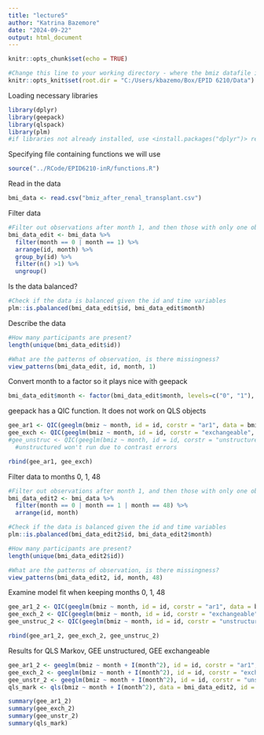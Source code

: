 ```yaml
---
title: "lecture5"
author: "Katrina Bazemore"
date: "2024-09-22"
output: html_document
---
```

```r
knitr::opts_chunk$set(echo = TRUE)

#Change this line to your working directory - where the bmiz datafile is saved
knitr::opts_knit$set(root.dir = "C:/Users/kbazemo/Box/EPID 6210/Data")
```

Loading necessary libraries
```r
library(dplyr)
library(geepack)
library(qlspack)
library(plm)
#if libraries not already installed, use <install.packages("dplyr")> replacing dplyr with the package name
```

Specifying file containing functions we will use
```r
source("../RCode/EPID6210-inR/functions.R")
```

Read in the data
```r
bmi_data <- read.csv("bmiz_after_renal_transplant.csv")
```

Filter data
```r
#Filter out observations after month 1, and then those with only one observation
bmi_data_edit <- bmi_data %>%
  filter(month == 0 | month == 1) %>% 
  arrange(id, month) %>%
  group_by(id) %>%
  filter(n() >1) %>%
  ungroup()
```

Is the data balanced?
```r
#Check if the data is balanced given the id and time variables
plm::is.pbalanced(bmi_data_edit$id, bmi_data_edit$month)
```

Describe the data
```r
#How many participants are present?
length(unique(bmi_data_edit$id))

#What are the patterns of observation, is there missingness?
view_patterns(bmi_data_edit, id, month, 1)
```
Convert month to a factor so it plays nice with geepack
```r
bmi_data_edit$month <- factor(bmi_data_edit$month, levels=c("0", "1"), labels = c("baseline", "month1"))
```


geepack has a QIC function. It does not work on QLS objects
```r
gee_ar1 <- QIC(geeglm(bmiz ~ month, id = id, corstr = "ar1", data = bmi_data_edit))
gee_exch <- QIC(geeglm(bmiz ~ month, id = id, corstr = "exchangeable", data = bmi_data_edit))
#gee_unstruc <- QIC(geeglm(bmiz ~ month, id = id, corstr = "unstructured", data = bmi_data_edit))
  #unstructured won't run due to contrast errors

rbind(gee_ar1, gee_exch)
```

Filter data to months 0, 1, 48
```r
#Filter out observations after month 1, and then those with only one observation
bmi_data_edit2 <- bmi_data %>%
  filter(month == 0 | month == 1 | month == 48) %>% 
  arrange(id, month) 

#Check if the data is balanced given the id and time variables
plm::is.pbalanced(bmi_data_edit2$id, bmi_data_edit2$month)

#How many participants are present?
length(unique(bmi_data_edit2$id))

#What are the patterns of observation, is there missingness?
view_patterns(bmi_data_edit2, id, month, 48)
```

Examine model fit when keeping months 0, 1, 48
```r
gee_ar1_2 <- QIC(geeglm(bmiz ~ month, id = id, corstr = "ar1", data = bmi_data_edit2))
gee_exch_2 <- QIC(geeglm(bmiz ~ month, id = id, corstr = "exchangeable", data = bmi_data_edit2))
gee_unstruc_2 <- QIC(geeglm(bmiz ~ month, id = id, corstr = "unstructured", data = bmi_data_edit2))

rbind(gee_ar1_2, gee_exch_2, gee_unstruc_2)
```
Results for QLS Markov, GEE unstructured, GEE exchangeable
```r
gee_ar1_2 <- geeglm(bmiz ~ month + I(month^2), id = id, corstr = "ar1", data = bmi_data_edit2)
gee_exch_2 <- geeglm(bmiz ~ month + I(month^2), id = id, corstr = "exchangeable", data = bmi_data_edit2)
gee_unstr_2 <- geeglm(bmiz ~ month + I(month^2), id = id, corstr = "unstructured", data = bmi_data_edit2)
qls_mark <- qls(bmiz ~ month + I(month^2), data = bmi_data_edit2, id = bmi_data_edit2$id, family = "gaussian", correlation = "markov", std.err = "san.se")

summary(gee_ar1_2)
summary(gee_exch_2)
summary(gee_unstr_2)
summary(qls_mark)
```




